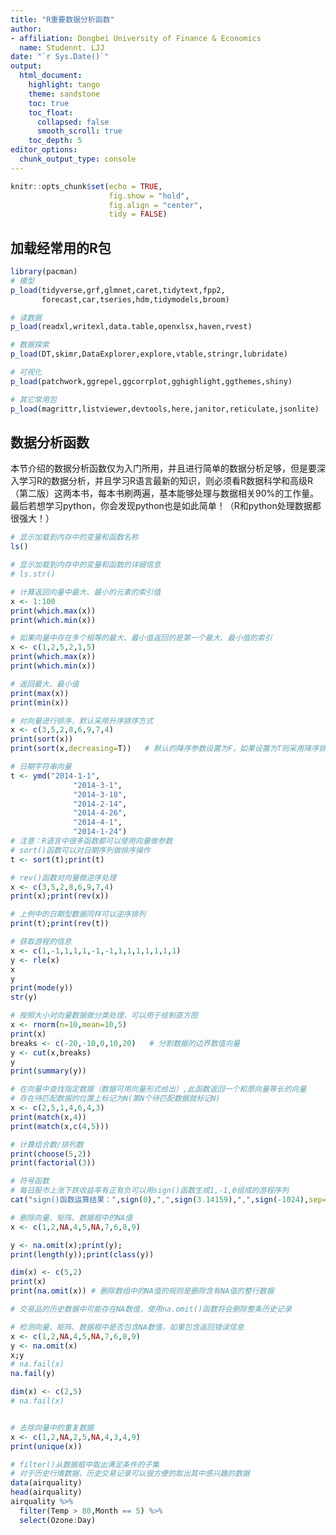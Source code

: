 ```yaml
---
title: "R重要数据分析函数"
author: 
- affiliation: Dongbei University of Finance & Economics
  name: Studennt. LJJ
date: "`r Sys.Date()`"
output: 
  html_document:
    highlight: tango
    theme: sandstone
    toc: true
    toc_float:
      collapsed: false
      smooth_scroll: true
    toc_depth: 5
editor_options: 
  chunk_output_type: console
---
```


```r
knitr::opts_chunk$set(echo = TRUE,
                      fig.show = "hold",
                      fig.align = "center",
                      tidy = FALSE)
```

## 加载经常用的R包

```r
library(pacman)
# 模型
p_load(tidyverse,grf,glmnet,caret,tidytext,fpp2,
       forecast,car,tseries,hdm,tidymodels,broom)

# 读数据
p_load(readxl,writexl,data.table,openxlsx,haven,rvest)

# 数据探索
p_load(DT,skimr,DataExplorer,explore,vtable,stringr,lubridate)

# 可视化
p_load(patchwork,ggrepel,ggcorrplot,gghighlight,ggthemes,shiny)

# 其它常用包
p_load(magrittr,listviewer,devtools,here,janitor,reticulate,jsonlite)
```

## 数据分析函数

本节介绍的数据分析函数仅为入门所用，并且进行简单的数据分析足够，但是要深入学习R的数据分析，并且学习R语言最新的知识，则必须看R数据科学和高级R（第二版）这两本书，每本书刷两遍，基本能够处理与数据相关90%的工作量。最后若想学习python，你会发现python也是如此简单！（R和python处理数据都很强大！）

```r
# 显示加载到内存中的变量和函数名称
ls()

# 显示加载到内存中的变量和函数的详细信息
# ls.str()

# 计算返回向量中最大、最小的元素的索引值
x <- 1:100
print(which.max(x))
print(which.min(x))

# 如果向量中存在多个相等的最大、最小值返回的是第一个最大、最小值的索引
x <- c(1,2,5,2,1,5)
print(which.max(x))
print(which.min(x))

# 返回最大、最小值
print(max(x))
print(min(x))
```

```r
# 对向量进行排序，默认采用升序排序方式
x <- c(3,5,2,8,6,9,7,4)
print(sort(x))
print(sort(x,decreasing=T))   # 默认的降序参数设置为F，如果设置为T则采用降序排序
```

```r
# 日期字符串向量
t <- ymd("2014-1-1",
              "2014-3-1",
              "2014-3-18",
              "2014-2-14",
              "2014-4-26",
              "2014-4-1",
              "2014-1-24")
# 注意：R语言中很多函数都可以使用向量做参数
# sort()函数可以对日期序列做排序操作
t <- sort(t);print(t)
```

```r
# rev()函数对向量做逆序处理
x <- c(3,5,2,8,6,9,7,4)
print(x);print(rev(x))

# 上例中的日期型数据同样可以逆序排列
print(t);print(rev(t))
```

```r
# 获取游程的信息
x <- c(1,-1,1,1,1,-1,-1,1,1,1,1,1,1,1)
y <- rle(x)
x
y
print(mode(y))
str(y)
```

```r
# 按照大小对向量数据做分类处理，可以用于绘制直方图
x <- rnorm(n=10,mean=10,5)
print(x)
breaks <- c(-20,-10,0,10,20)   # 分割数据的边界数值向量
y <- cut(x,breaks)
y
print(summary(y))
```

```r
# 在向量中查找指定数据（数据可用向量形式给出）,此函数返回一个和原向量等长的向量
# 存在待匹配数据的位置上标记为N(第N个待匹配数据就标记N)
x <- c(2,5,1,4,6,4,3)
print(match(x,4))
print(match(x,c(4,5)))
```

```r
# 计算组合数/排列数
print(choose(5,2))
print(factorial(3))

# 符号函数
# 每日股市上涨下跌收益率有正有负可以用sign()函数生成1,-1,0组成的游程序列
cat("sign()函数运算结果：",sign(0),",",sign(3.14159),",",sign(-1024),sep="")
```

```r
# 删除向量、矩阵、数据框中的NA值
x <- c(1,2,NA,4,5,NA,7,6,8,9)

y <- na.omit(x);print(y);
print(length(y));print(class(y))

dim(x) <- c(5,2)
print(x)
print(na.omit(x)) # 删除数组中的NA值的规则是删除含有NA值的整行数据
```

```r
# 交易品的历史数据中可能存在NA数值，使用na.omit()函数将会删除整条历史记录

# 检测向量、矩阵、数据框中是否包含NA数值，如果包含返回错误信息
x <- c(1,2,NA,4,5,NA,7,6,8,9)
y <- na.omit(x)
x;y
# na.fail(x)
na.fail(y)

dim(x) <- c(2,5)
# na.fail(x)


# 去除向量中的重复数据
x <- c(1,2,NA,2,5,NA,4,3,4,9)
print(unique(x))
```

```r
# filter()从数据框中取出满足条件的子集
# 对于历史行情数据、历史交易记录可以很方便的取出其中感兴趣的数据
data(airquality)
head(airquality)
airquality %>% 
  filter(Temp > 80,Month == 5) %>% 
  select(Ozone:Day)
```




